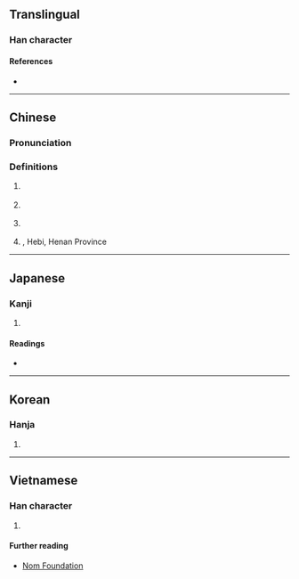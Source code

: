 {{character info}}
==Translingual==

===Han character===
{{Han char|rn=85|rad=水|as=08|sn=11|four=34181|canj=ETMC|ids=⿰氵其}}

====References====
* {{Han ref|kx=0629.080|dkj=17620|dj=1031.040|hdz=31641.020|uh=6DC7|ud=28103|bh=B24E|bd=45646}}

----

==Chinese==
{{zh-forms}}
{{zh-wp|zh:淇河 (衛河支流)|zh:淇河 (丹江支流)|zh:淇縣}}

===Pronunciation===
{{zh-pron
|m=qí
|c=kei4
|mc=y
|oc=y
|ma=
|cat=pn
}}

===Definitions===
{{zh-hanzi}}

# {{zh-div|水}} {{n-g|The name of a river that originates in Henan.}} <!--Taiwan MoE dictionary-->
# {{zh-div|河|水}} {{n-g|The name of a branch of the {{w|Hai River}}.}}
# {{zh-div|河}} {{n-g|The name of a branch of the {{w|Han River (Shaanxi and Hubei)|Han River}}.}}
# {{zh-div|縣}} {{w|Qi County, Hebi|Qi County}}, Hebi, Henan Province

----

==Japanese==

===Kanji===
{{ja-kanji|grade=|rs=水08}}

# {{rfdef|ja|sort=水08}}

====Readings====
* {{ja-readings
|goon=ぎ
|kanon=き
|kun=
}}

----

==Korean==

===Hanja===
{{ko-hanja|hangeul=기|eumhun=|rv=gi|mr=ki|y=ki}}

# {{rfdef|ko|sort=水08}}

----

==Vietnamese==

===Han character===
{{vi-hantu|rs=水08|kì}}

# {{rfdef|vi|sort=水08}}

====Further reading====
* [http://nomfoundation.org/common/nom_details.php?codepoint=6dc7 Nom Foundation]